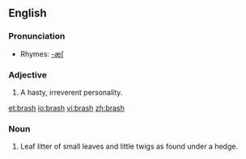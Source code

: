 ==English==

===Pronunciation===
*Rhymes: [[Rhymes:English:-æʃ|-æʃ]]

===Adjective===
#A hasty, irreverent personality.

[[et:brash]]
[[io:brash]]
[[vi:brash]]
[[zh:brash]]

===Noun===
# Leaf litter of small leaves and little twigs as found under a hedge.